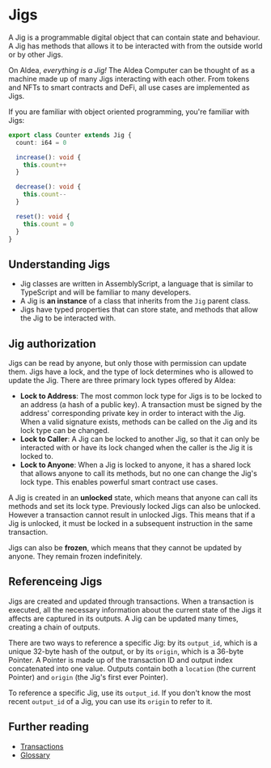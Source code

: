 # Jigs

A Jig is a programmable digital object that can contain state and behaviour. A Jig has methods that allows it to be interacted with from the outside world or by other Jigs.

On Aldea, *everything is a Jig!* The Aldea Computer can be thought of as a machine made up of many Jigs interacting with each other. From tokens and NFTs to smart contracts and DeFi, all use cases are implemented as Jigs.

If you are familiar with object oriented programming, you're familiar with Jigs:

```ts
export class Counter extends Jig {
  count: i64 = 0

  increase(): void {
    this.count++
  }

  decrease(): void {
    this.count--
  }

  reset(): void {
    this.count = 0
  }
}
```

## Understanding Jigs

- Jig classes are written in AssemblyScript, a language that is similar to TypeScript and will be familiar to many developers.
- A Jig is **an instance** of a class that inherits from the `Jig` parent class.
- Jigs have typed properties that can store state, and methods that allow the Jig to be interacted with.

## Jig authorization

Jigs can be read by anyone, but only those with permission can update them. Jigs have a lock, and the type of lock determines who is allowed to update the Jig. There are three primary lock types offered by Aldea:

- **Lock to Address**: The most common lock type for Jigs is to be locked to an address (a hash of a public key). A transaction must be signed by the address' corresponding private key in order to interact with the Jig. When a valid signature exists, methods can be called on the Jig and its lock type can be changed.
- **Lock to Caller**: A Jig can be locked to another Jig, so that it can only be interacted with or have its lock changed when the caller is the Jig it is locked to.
- **Lock to Anyone**: When a Jig is locked to anyone, it has a shared lock that allows anyone to call its methods, but no one can change the Jig's lock type. This enables powerful smart contract use cases.

A Jig is created in an **unlocked** state, which means that anyone can call its methods and set its lock type. Previously locked Jigs can also be unlocked. However a transaction cannot result in unlocked Jigs. This means that if a Jig is unlocked, it must be locked in a subsequent instruction in the same transaction.

Jigs can also be **frozen**, which means that they cannot be updated by anyone. They remain frozen indefinitely.

## Referenceing Jigs

Jigs are created and updated through transactions. When a transaction is executed, all the necessary information about the current state of the Jigs it affects are captured in its outputs. A Jig can be updated many times, creating a chain of outputs.

There are two ways to reference a specific Jig: by its `output_id`, which is a unique 32-byte hash of the output, or by its `origin`, which is a 36-byte Pointer. A Pointer is made up of the transaction ID and output index concatenated into one value. Outputs contain both a `location` (the current Pointer) and `origin` (the Jig's first ever Pointer).

To reference a specific Jig, use its `output_id`. If you don't know the most recent `output_id` of a Jig, you can use its `origin` to refer to it.

## Further reading

- [Transactions](/concepts/transactions)
- [Glossary](/concepts/glossary)
